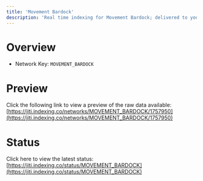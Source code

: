```yaml
---
title: 'Movement Bardock'
description: 'Real time indexing for Movement Bardock; delivered to you'
---
```


# Overview
- Network Key: `MOVEMENT_BARDOCK`

# Preview
Click the following link to view a preview of the raw data available: [https://jiti.indexing.co/networks/MOVEMENT_BARDOCK/1757950](https://jiti.indexing.co/networks/MOVEMENT_BARDOCK/1757950)

# Status
Click here to view the latest status: [https://jiti.indexing.co/status/MOVEMENT_BARDOCK](https://jiti.indexing.co/status/MOVEMENT_BARDOCK)
